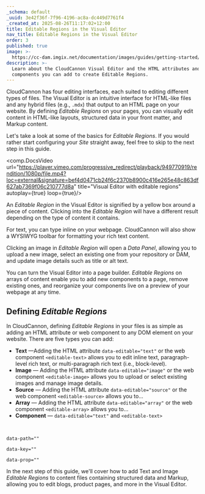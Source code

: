 ```yaml
---
_schema: default
_uuid: 3e42f36f-7f96-4196-ac8a-dc449d7761f4
_created_at: 2025-08-26T11:17:02+12:00
title: Editable Regions in the Visual Editor
nav_title: Editable Regions in the Visual Editor
order: 3
published: true
image: >-
  https://cc-dam.imgix.net/documentation/images/guides/getting-started/guide-thumbnails/CloudCannon-Getting-Started-Thumbnail-Universal.png
description: >-
  Learn about the CloudCannon Visual Editor and the HTML attributes and web
  components you can add to create Editable Regions.
---
```

CloudCannon has four editing interfaces, each suited to editing different types of files. The Visual Editor is an intuitive interface for HTML-like files and any hybrid files (e.g., `.mdx`) that output to an HTML page on your website. By defining *Editable Regions* on your pages, you can visually edit content in HTML-like layouts, structured data in your front matter, and Markup content.

Let's take a look at some of the basics for *Editable Regions*. If you would rather start configuring your *Site* straight away, feel free to skip to the next step in this guide.

<comp.DocsVideo url="https://player.vimeo.com/progressive_redirect/playback/949770919/rendition/1080p/file.mp4?loc=external&signature=bef4d0471cb24f6c2370b8900c416e265e48c863df627ab7369f06c210777d8a" title="Visual Editor with editable regions" autoplay={true} loop={true}/>

An *Editable Region* in the Visual Editor is signified by a yellow box around a piece of content. Clicking into the *Editable Region* will have a different result depending on the type of content it contains.

For text, you can type inline on your webpage. CloudCannon will also show a WYSIWYG toolbar for formatting your rich text content.

Clicking an image in *Editable Region* will open a *Data Panel*, allowing you to upload a new image, select an existing one from your repository or DAM, and update image details such as title or alt text.

You can turn the Visual Editor into a page builder. *Editable Regions* on arrays of content enable you to add new components to a page, remove existing ones, and reorganize your components live on a preview of your webpage at any time.

## Defining *Editable Regions*

In CloudCannon, defining *Editable Regions* in your files is as simple as adding an HTML attribute or web component to any DOM element on your website. There are five types you can add:

* **Text** —Adding the HTML attribute `data-editable="text"` or the web component `<editable-text>` allows you to edit inline text, paragraph-level rich text, or multi-paragraph rich text (i.e., block-level).
* **Image** — Adding the HTML attribute `data-editable="image"` or the web component `<editable-image>` allows you to upload or select existing images and manage image details.
* **Source** — Adding the HTML attribute `data-editable="source"` or the web component `<editable-source>` allows you to...
* **Array** — Adding the HTML attribute `data-editable="array"` or the web component `<editable-array>` allows you to...
* **Component** — `data-editable="text"` and `<editable-text>`

&nbsp;

`data-path=""`

`data-key=""`

`data-prop=""`

In the next step of this guide, we'll cover how to add Text and Image *Editable Regions* to content files containing structured data and Markup, allowing you to edit blogs, product pages, and more in the Visual Editor.
